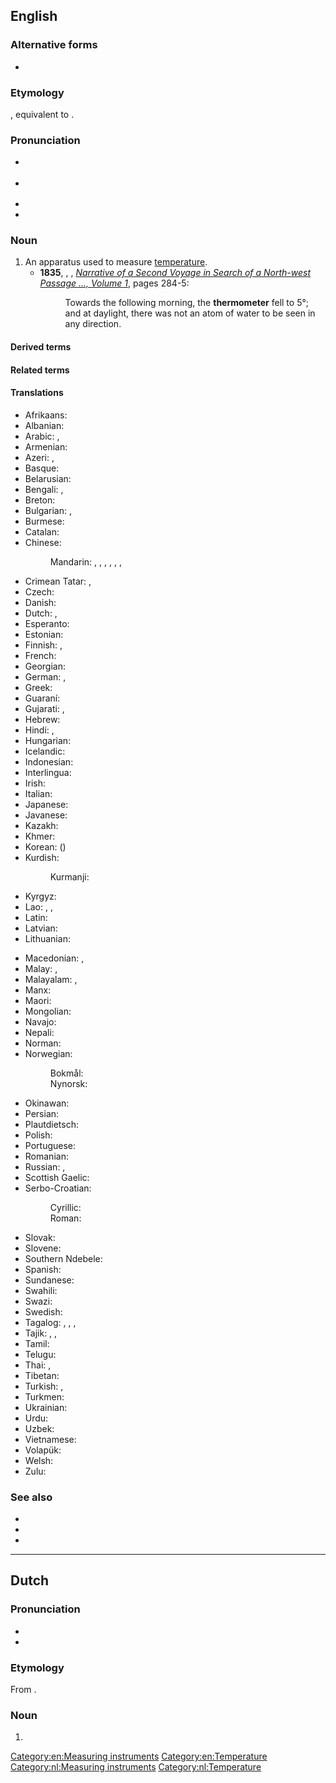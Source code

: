 {{also|Thermometer}}
==English==
{{wikipedia}}

===Alternative forms===
* {{l|en|thermometre}} {{qualifier|nonstandard}}

===Etymology===
{{PIE root|en|gʷʰer|meh₁}}
{{bor|en|fr|thermomètre}}, equivalent to {{confix|thermo|meter|lang=en}}.

===Pronunciation===
* {{a|GenAm}} {{IPA|/θɚˈmɑmɪtɚ/|lang=en}}
* {{a|RP}} {{IPA|/θəˈmɒmɪtə/|lang=en}}
* {{audio|en-us-thermometer.ogg|Audio (US)|lang=en}}
* {{hyphenation|ther|mom|e|ter|lang=en}}

===Noun===
{{en-noun}}

# An apparatus used to measure [[temperature]].
#* '''1835''', {{w|John Ross (Arctic explorer)|John Ross}}, {{w|James Clark Ross}}, ''[http://books.google.com.au/books?id=SdQBAAAAYAAJ Narrative of a Second Voyage in Search of a North-west Passage &hellip;, Volume 1]'', pages 284-5:
#*: Towards the following morning, the '''thermometer''' fell to 5&deg;; and at daylight, there was not an atom of water to be seen in any direction.

====Derived terms====
{{der4|lang=en|{{l|en|absolute thermometer}}
|{{l|en|adjustable contact}}
|{{l|en|air-temperature thermometer}}
|{{l|en|air thermometer}}
|{{l|en|alcohol thermometer}}
|{{l|en|auxiliary thermometer}}
|{{l|en|bath thermometer}}
|{{l|en|Beckmann differential thermometer}}
|{{l|en|Beckmann thermometer}}
|{{l|en|bimetallic stem thermometer}}
|{{l|en|bimetallic thermometer}}
|{{l|en|bi-metal mechanical thermometer}}
|{{l|en|bulb of a thermometer}}
|{{l|en|calibrate a thermometer}}
|{{l|en|calibrated thermometer}}
|{{l|en|capillary thermometer}}
|{{l|en|Celsius's thermometer}}
|{{l|en|Celsius thermometer}}
|{{l|en|Celsius' thermometer}}
|{{l|en|Centigrade thermometer}}, {{l|en|centigrade thermometer}}
|{{l|en|clinical thermometer}}
|{{l|en|constant pressure air thermometer}}
|{{l|en|constant pressure thermometer}}, {{l|en|constant-pressure thermometer}}
|{{l|en|constant volume air thermometer}}
|{{l|en|constant volume gas thermometer}}
|{{l|en|constant volume thermometer}}, {{l|en|constant-volume thermometer}}
|{{l|en|contact thermometer}}
|{{l|en|Coulomb Blockade Thermometer}} ([[CBT]])
|{{l|en|Delisle's thermometer}}
|{{l|en|Delisle thermometer}}
|{{l|en|dial thermometer}}
|{{l|en|digital thermometer}}
|{{l|en|differential thermometer}}
|{{l|en|direct-reading thermometer}}
|{{l|en|ear thermometer}}
|{{l|en|electronic registering thermometer}}
|{{l|en|electronic thermometer}}
|{{l|en|empirical thermometer}}
|{{l|en|ethanol-filled thermometer}}
|{{l|en|Fahrenheit's thermometer}}
|{{l|en|Fahrenheit thermometer}}
|{{l|en|fever thermometer}}
|{{l|en|filament thermometer}}
|{{l|en|film thermometer}}
|{{l|en|freezer thermometer}}
|{{l|en|fridge thermometer}}
|{{l|en|Galilean thermometer}}
|{{l|en|Galileo's thermometer}}
|{{l|en|Galileo thermometer}}
|{{l|en|glass thermometer}}
|{{l|en|Hauksbee's thermometer}}
|{{l|en|Hauksbee thermometer}}
|{{l|en|infrared thermometer}}
|{{l|en|kerosene-filled thermometer}}
|{{l|en|kerosene thermometer}}
|{{l|en|Linnaeus's thermometer}}
|{{l|en|Linnaeus thermometer}}
|{{l|en|Linnaeus' thermometer}}
|{{l|en|liquid crystal thermometer}}
|{{l|en|liquid-in-glass thermometer}}
|{{l|en|maximum and minimum thermometer}}
|{{l|en|maximum thermometer}}
|{{l|en|maximum-minimum thermometer}}, {{l|en|maximum minimum thermometer}}
|{{l|en|meat thermometer}}
|{{l|en|mechanical registering thermometer}}
|{{l|en|medical centigrade thermometer}}
|{{l|en|medical thermometer}}
|{{l|en|mercurial thermometer}}
|{{l|en|mercury-filled thermometer}}
|{{l|en|mercury-in-glass thermometer}}
|{{l|en|mercury thermometer}}
|{{l|en|minimum and maximum thermometer}}
|{{l|en|minimum thermometer}}
|{{l|en|minimum-maximum thermometer}}, {{l|en|minimum maximum thermometer}}
|{{l|en|non-registering thermometer}}
|{{l|en|oven thermometer}}
|{{l|en|patio thermometer}}
|{{l|en|pill thermometer}}
|{{l|en|platinum resistance thermometer}} ([[PRT]])
|{{l|en|pocket thermometer}}
|{{l|en|primary thermometer}}
|{{l|en|protected thermometer}}
|{{l|en|read the thermometer}}
|{{l|en|Réaumur's thermometer}}, {{l|en|Reaumur's thermometer}}
|{{l|en|Réaumur thermometer}}, {{l|en|Reaumur thermometer}}
|{{l|en|recording thermometer}}
|{{l|en|reference thermometer}}
|{{l|en|registering thermometer}}
|{{l|en|remote-reading thermometer}}
|{{l|en|resistance thermometer}}
|{{l|en|reversing thermometer}}
|{{l|en|secondary thermometer}}
|{{l|en|self-registering thermometer}}
|{{l|en|Six's maximum and minimum thermometer}}
|{{l|en|Six's thermometer}}
|{{l|en|spirit-filled thermometer}}
|{{l|en|spirit thermometer}}
|{{l|en|standard thermometer}}
|{{l|en|steel-tube mercury thermometer}}
|{{l|en|thermometer bulb}}
|{{l|en|thermometer code}}
|{{l|en|thermometer column}}
|{{l|en|thermometer reading}}
|{{l|en|thermometer scale}}
|{{l|en|thermometer temperature reading}}
|{{l|en|the thermometer is pointing to 7 degrees}}
|{{l|en|the thermometer shows 100 degrees}}
|{{l|en|toluene-filled thermometer}}
|{{l|en|turnover-thermometer}}
|{{l|en|unprotected reversing thermometer}}
|{{l|en|unprotected thermometer}}
|{{l|en|vapor pressure thermometer}}
|{{l|en|vapour pressure thermometer}}
|{{l|en|wet-bulb thermometer}}
|{{l|en|wine thermometer}}
|{{l|en|wire-wound thermometer}}
}}

====Related terms====
{{rel3|lang=en|{{l|en|thermistors}}
|{{l|en|thermocouple}}
|{{l|en|thermometric}}
|{{l|en|thermometrical}}
|{{l|en|thermometrically}}
|{{l|en|thermometry}}
|{{l|en|thermoscope}}
|{{l|en|thermostat}}
}}

====Translations====
{{trans-top|apparatus used to measure temperature}}
* Afrikaans: {{t|af|termometer}}
* Albanian: {{t|sq|termometr|m}}
* Arabic: {{t|ar|تِرْمُومِتْر|m|tr=tirmumitr}}, {{t|ar|مِقْياس اَلْحَرَارَة|m}}
* Armenian: {{t+|hy|ջերմաչափ}}
* Azeri: {{t|az|i̇stilikölçən}}, {{t|az|termometr}}
* Basque: {{t+|eu|termometro}}
* Belarusian: {{t|be|тэрмо́метр|m}}
* Bengali: {{t+|bn|থার্মোমিটার}}, {{t|bn|উষ্মমাপক|tr=uṣmômapôk}}
* Breton: {{t+|br|gwrezverker|m}}
* Bulgarian: {{t|bg|термометър|m}}, {{t|bg|топломе́р|sc=Cyrl}}
* Burmese: {{t+|my|သာမိုမီတာ}}
* Catalan: {{t+|ca|termòmetre|m}}
* Chinese:
*: Mandarin: {{t+|cmn|溫度計|sc=Hani}}, {{t+|cmn|温度计|tr=wēndùjì|sc=Hani}}, {{t+|cmn|溫度表|sc=Hani}}, {{t+|cmn|温度表|tr=wēndùbiǎo|sc=Hani}}, {{t+|cmn|寒暑表|tr=hánshǔbiǎo|sc=Hani}}, {{t+|cmn|體溫表|sc=Hani}}, {{t+|cmn|体温表|tr=tǐwēnbiǎo|sc=Hani}} {{qualifier|for measuring body temperature}}
* Crimean Tatar: {{t|crh|sıcaqölçer}}, {{t|crh|termometr}}
* Czech: {{t|cs|teploměr|m}}
* Danish: {{t+|da|termometer|n}}
* Dutch: {{t+|nl|thermometer|m}}, {{t|nl|warmtemeter|m}}
* Esperanto: {{t+|eo|termometro}}
* Estonian: {{t|et|kraadiklaas}}
* Finnish: {{t+|fi|lämpömittari}}, {{t|fi|kuumemittari}} {{qualifier|for measuring body temperature}}
* French: {{t+|fr|thermomètre|m}}
* Georgian: {{t|ka|თერმომეტრი}}
* German: {{t+|de|Thermometer|n|m}}, {{t|de|Wärmemesser|m}}
* Greek: {{t+|el|θερμόμετρο|m}}
* Guaraní: {{t|gn|mba'epytu ra'ãha}}
* Gujarati: {{t|gu|ઉષ્ણતામાપક|tr=uṣṇatāmāpak|sc=Gujr}}, {{t|gu|તાપમાપક|tr=tāpmāpak|sc=Gujr}}
* Hebrew: {{t+|he|מדחום|alt=מַדְחֹם|tr=madḥóm}}
* Hindi: {{t|hi|तापमापी|tr=tāpmāpī}}, {{t+|hi|थर्मामीटर|m}}
* Hungarian: {{t+|hu|hőmérő}}
* Icelandic: {{t+|is|hitamælir}}
* Indonesian: {{t+|id|pengukur suhu}}
* Interlingua: {{t|ia|thermometro}}
* Irish: {{t|ga|teirmiméadar|m}}
* Italian: {{t+|it|termometro|m}}
* Japanese: {{t+|ja|温度計|tr=おんどけい, ondokei}}
* Javanese: {{t|jv|ꦠꦺꦂꦩꦺꦴꦩꦺꦠꦼꦂ|tr=tèrmomèter}}
* Kazakh: {{t+|kk|термометр}}
* Khmer: {{t|km|កែវស្ទង់កំដៅ|tr=kaev stɔǝŋ kɑmdav|sc=Khmr}}
* Korean: {{t+|ko|온도계|sc=Kore}} ({{t+|ko|溫度計|sc=Kore}})
* Kurdish:
*: Kurmanji: {{t|ku|têhnpîv|sc=Latn}}
* Kyrgyz: {{t|ky|термометр}}
* Lao: {{t|lo|ບາຫລອດ}}, {{t|lo|ບາຫຼອດ}}, {{t|lo|ເຄື່ອງແທກອຸນນະພູມ}}
* Latin: {{t|la|thermometrus|m}}
* Latvian: {{t|lv|termometrs|m}}
* Lithuanian: {{t+|lt|termometras|m}}
{{trans-mid}}
* Macedonian: {{t|mk|термоме́тар|m}}, {{t|mk|топломе́р|m}}
* Malay: {{t|ms|jangka suhu}}, {{t|ms|termometer}}
* Malayalam: {{t|ml|താപമാപിനി|sc=Mlym}}, {{t+|ml|ഉഷ്ണമാപിനി|sc=Mlym}}
* Manx: {{t|gv|tempreilyssane}}
* Maori: {{t|mi|ine-mahana}}
* Mongolian: {{t|mn|термометр}}
* Navajo: {{t|nv|hadoh dóó hakʼaz neiłkidígíí}}
* Nepali: {{t|ne|तापमापी}}
* Norman: {{t|nrf|thèrmomètre|m}} {{qualifier|Jersey}}
* Norwegian:
*: Bokmål: {{t|nb|termometer|n}}
*: Nynorsk: {{t|nn|termometer|n}}
* Okinawan: {{t|ryu|寒暖計|tr=かんだんちー, kandanchī}}
* Persian: {{t+|fa|دماسنج|tr=damâ-sanj|sc=fa-Arab}}
* Plautdietsch: {{t|pdt|Grodglauss|n}}
* Polish: {{t+|pl|termometr|m}}
* Portuguese: {{t+|pt|termômetro|m}}
* Romanian: {{t+|ro|termometru|n}}
* Russian: {{t+|ru|термо́метр|m}}, {{t+|ru|гра́дусник|m}} {{qualifier|for measuring body temperature}}
* Scottish Gaelic: {{t|gd|teas-mheidh|f}}
* Serbo-Croatian:
*: Cyrillic: {{t|sh|топломер|m}}
*: Roman: {{t+|sh|toplomjer|m}}
* Slovak: {{t|sk|teplomer|m}}
* Slovene: {{t|sl|toplomér|m}}
* Southern Ndebele: {{t|nr|isimedimtjhiso}}
* Spanish: {{t|es|termómetro|m}}
* Sundanese: {{t|su|ᮒᮦᮁᮙᮧᮙᮦᮒᮨᮁ|tr=térmométer}}
* Swahili: {{t+|sw|kipimajoto}}
* Swazi: {{t|ss|silinganisi kushisa}}
* Swedish: {{t+|sv|termometer|c}}
* Tagalog: {{t|tl|initsukat}}, {{t|tl|initsukod}}, {{t|tl|panigi}}, {{t|tl|initbutod}}
* Tajik: {{t+|tg|термометр}}, {{t|tg|ҳароратсанҷ}}, {{t|tg|дамосанҷ}}
* Tamil: {{t+|ta|வெப்பமானி}}
* Telugu: {{t+|te|ఉష్ణమాపకం}}
* Thai: {{t|th|เครื่องวัดอุณหภูมิ}}, {{t|th|เทอร์มอมิเตอร์}}
* Tibetan: {{t|bo|དྲོ་གྲང་ལྟ་ཆས}}
* Turkish: {{t+|tr|sıcaklıkölçer}}, {{t+|tr|termometre}}
* Turkmen: {{t|tk|termometr}}
* Ukrainian: {{t|uk|термо́метр|m}}
* Urdu: {{t|ur|ترمامیٹر|m|tr=tarmāmīṭar}}
* Uzbek: {{t+|uz|termometr}}
* Vietnamese: {{t+|vi|nhiệt kế}}
* Volapük: {{t+|vo|tärmomet}}
* Welsh: {{t|cy|tymeriadur|m}}
* Zulu: {{t|zu|isikalakushisa}}
{{trans-bottom}}

===See also===
* {{l|en|barometer}}
* {{l|en|hygrometer}}
* {{l|en|temperature sensor}}

[[Category:en:Measuring instruments]]
[[Category:en:Temperature]]

----

==Dutch==
{{wikipedia|lang=nl}}

===Pronunciation===
* {{audio|Nl-thermometer.ogg|Audio|lang=nl}}
* {{hyphenation|ther|mo|me|ter|lang=nl}}

===Etymology===
{{PIE root|nl|gʷʰer|meh₁}}
From {{affix|nl|thermo-|meter}}.

===Noun===
{{nl-noun|m|-s|thermometertje}}

# {{l|en|thermometer}}

[[Category:nl:Measuring instruments]]
[[Category:nl:Temperature]]